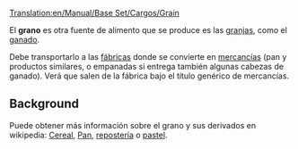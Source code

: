 [[Translation:en/Manual/Base Set/Cargos/Grain]]

{{es/Carga| carga  = Grano
| imagen = en/Grain.png
| producida =[[es/Manual/Base Set/Industries/Granja|Granja]]
| aceptada  =[[es/Manual/Base Set/Industries/Fábrica|Fábrica]]
}}
El '''grano''' es otra fuente de alimento que se produce es las [[es/Manual/Base Set/Industries/Granja|granjas]], como el [[es/Manual/Base Set/Cargos/Ganado|ganado]].

Debe transportarlo a las [[es/Manual/Base Set/Industries/Fábrica|fábricas]] donde se convierte en [[es/Manual/Base Set/Cargos/Mercancías|mercancías]] (pan y productos similares, o empanadas si entrega también algunas cabezas de ganado). Verá que salen de la fábrica bajo el título genérico de mercancías.

==Background==
Puede obtener más información sobre el grano y sus derivados en wikipedia: [https://www.wikipedia.org/wiki/es:ceral Cereal], [https://www.wikipedia.org/wiki/es:pan Pan], [https://www.wikipedia.org/wiki/es:repostería repostería] o [https://www.wikipedia.org/wiki/es:pastel pastel].